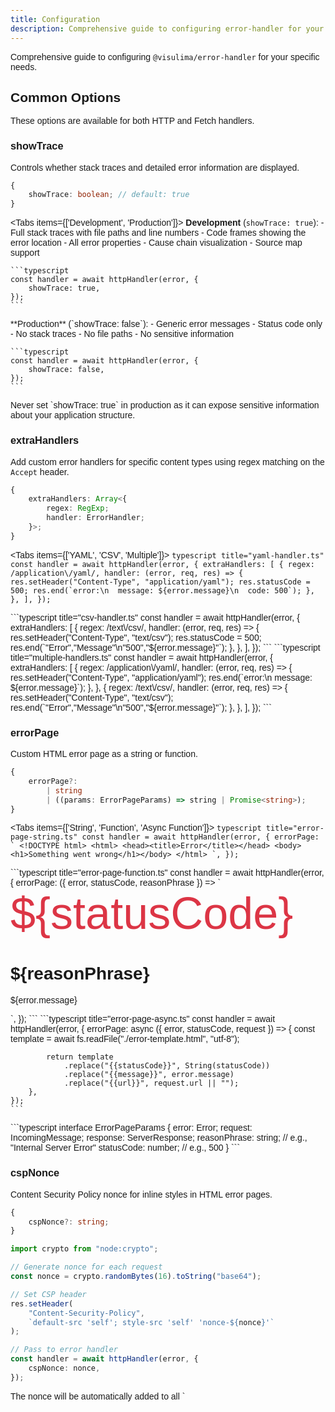 ```yaml
---
title: Configuration
description: Comprehensive guide to configuring error-handler for your specific needs
---
```



Comprehensive guide to configuring `@visulima/error-handler` for your specific needs.

## Common Options

These options are available for both HTTP and Fetch handlers.

### showTrace

Controls whether stack traces and detailed error information are displayed.

```typescript
{
    showTrace: boolean; // default: true
}
```

<Tabs items={['Development', 'Production']}>
  <Tab value="Development">
    **Development** (`showTrace: true`):
    - Full stack traces with file paths and line numbers
    - Code frames showing the error location
    - All error properties
    - Cause chain visualization
    - Source map support

    ```typescript
    const handler = await httpHandler(error, {
        showTrace: true,
    });
    ```
  </Tab>

  <Tab value="Production">
    **Production** (`showTrace: false`):
    - Generic error messages
    - Status code only
    - No stack traces
    - No file paths
    - No sensitive information

    ```typescript
    const handler = await httpHandler(error, {
        showTrace: false,
    });
    ```
  </Tab>
</Tabs>

<Callout type="warn">
  Never set `showTrace: true` in production as it can expose sensitive information about your application structure.
</Callout>

### extraHandlers

Add custom error handlers for specific content types using regex matching on the `Accept` header.

```typescript
{
    extraHandlers: Array<{
        regex: RegExp;
        handler: ErrorHandler;
    }>;
}
```

<Tabs items={['YAML', 'CSV', 'Multiple']}>
  <Tab value="YAML">
    ```typescript title="yaml-handler.ts"
    const handler = await httpHandler(error, {
        extraHandlers: [
            {
                regex: /application\/yaml/,
                handler: (error, req, res) => {
                    res.setHeader("Content-Type", "application/yaml");
                    res.statusCode = 500;
                    res.end(`error:\n  message: ${error.message}\n  code: 500`);
                },
            },
        ],
    });
    ```
  </Tab>

  <Tab value="CSV">
    ```typescript title="csv-handler.ts"
    const handler = await httpHandler(error, {
        extraHandlers: [
            {
                regex: /text\/csv/,
                handler: (error, req, res) => {
                    res.setHeader("Content-Type", "text/csv");
                    res.statusCode = 500;
                    res.end(`"Error","Message"\n"500","${error.message}"`);
                },
            },
        ],
    });
    ```
  </Tab>

  <Tab value="Multiple">
    ```typescript title="multiple-handlers.ts"
    const handler = await httpHandler(error, {
        extraHandlers: [
            {
                regex: /application\/yaml/,
                handler: (error, req, res) => {
                    res.setHeader("Content-Type", "application/yaml");
                    res.end(`error:\n  message: ${error.message}`);
                },
            },
            {
                regex: /text\/csv/,
                handler: (error, req, res) => {
                    res.setHeader("Content-Type", "text/csv");
                    res.end(`"Error","Message"\n"500","${error.message}"`);
                },
            },
        ],
    });
    ```
  </Tab>
</Tabs>

### errorPage

Custom HTML error page as a string or function.

```typescript
{
    errorPage?: 
        | string 
        | ((params: ErrorPageParams) => string | Promise<string>);
}
```

<Tabs items={['String', 'Function', 'Async Function']}>
  <Tab value="String">
    ```typescript title="error-page-string.ts"
    const handler = await httpHandler(error, {
        errorPage: `
            <!DOCTYPE html>
            <html>
            <head><title>Error</title></head>
            <body><h1>Something went wrong</h1></body>
            </html>
        `,
    });
    ```
  </Tab>

  <Tab value="Function">
    ```typescript title="error-page-function.ts"
    const handler = await httpHandler(error, {
        errorPage: ({ error, statusCode, reasonPhrase }) => `
            <!DOCTYPE html>
            <html>
            <head>
                <title>Error ${statusCode}</title>
                <style>
                    body { font-family: sans-serif; padding: 40px; }
                    .container { max-width: 600px; margin: 0 auto; }
                    .error-code { font-size: 72px; color: #dc3545; }
                </style>
            </head>
            <body>
                <div class="container">
                    <div class="error-code">${statusCode}</div>
                    <h1>${reasonPhrase}</h1>
                    <p>${error.message}</p>
                </div>
            </body>
            </html>
        `,
    });
    ```
  </Tab>

  <Tab value="Async Function">
    ```typescript title="error-page-async.ts"
    const handler = await httpHandler(error, {
        errorPage: async ({ error, statusCode, request }) => {
            const template = await fs.readFile("./error-template.html", "utf-8");
            
            return template
                .replace("{{statusCode}}", String(statusCode))
                .replace("{{message}}", error.message)
                .replace("{{url}}", request.url || "");
        },
    });
    ```
  </Tab>
</Tabs>

<Accordions>
  <Accordion title="ErrorPageParams Interface">
    ```typescript
    interface ErrorPageParams {
        error: Error;
        request: IncomingMessage;
        response: ServerResponse;
        reasonPhrase: string; // e.g., "Internal Server Error"
        statusCode: number;   // e.g., 500
    }
    ```
  </Accordion>
</Accordions>

### cspNonce

Content Security Policy nonce for inline styles in HTML error pages.

```typescript
{
    cspNonce?: string;
}
```

```typescript title="csp-nonce.ts"
import crypto from "node:crypto";

// Generate nonce for each request
const nonce = crypto.randomBytes(16).toString("base64");

// Set CSP header
res.setHeader(
    "Content-Security-Policy",
    `default-src 'self'; style-src 'self' 'nonce-${nonce}'`
);

// Pass to error handler
const handler = await httpHandler(error, {
    cspNonce: nonce,
});
```

<Callout type="info">
  The nonce will be automatically added to all `<style>` tags in the HTML error page.
</Callout>

### onError

Callback function for custom error logging or processing.

```typescript
{
    onError?: (error: Error, request: Request, response: Response) => void | Promise<void>;
}
```

<Tabs items={['Logging', 'External Service', 'Custom Headers']}>
  <Tab value="Logging">
    ```typescript title="on-error-logging.ts"
    const handler = await httpHandler(error, {
        onError: async (error, request, response) => {
            console.error({
                timestamp: new Date().toISOString(),
                method: request.method,
                url: request.url,
                error: error.message,
                stack: error.stack,
            });
        },
    });
    ```
  </Tab>

  <Tab value="External Service">
    ```typescript title="on-error-service.ts"
    const handler = await httpHandler(error, {
        onError: async (error, request, response) => {
            await logService.error({
                error: error.message,
                stack: error.stack,
                request: {
                    method: request.method,
                    url: request.url,
                    headers: request.headers,
                },
            });
        },
    });
    ```
  </Tab>

  <Tab value="Custom Headers">
    ```typescript title="on-error-headers.ts"
    const handler = await httpHandler(error, {
        onError: async (error, request, response) => {
            response.setHeader("X-Error-ID", generateErrorId());
            response.setHeader("X-Error-Timestamp", new Date().toISOString());
        },
    });
    ```
  </Tab>
</Tabs>

## HTTP Handler Options

Complete options type for Node.js HTTP handlers:

```typescript
interface HttpHandlerOptions {
    showTrace?: boolean;
    extraHandlers?: Array<{
        regex: RegExp;
        handler: (
            error: Error,
            request: IncomingMessage,
            response: ServerResponse
        ) => void | Promise<void>;
    }>;
    errorPage?: string | ((params: ErrorPageParams) => string | Promise<string>);
    cspNonce?: string;
    onError?: (
        error: Error,
        request: IncomingMessage,
        response: ServerResponse
    ) => void | Promise<void>;
}
```

## Fetch Handler Options

Complete options type for Fetch-based handlers:

```typescript
interface FetchHandlerOptions {
    showTrace?: boolean;
    extraHandlers?: Array<{
        regex: RegExp;
        handler: (
            error: Error,
            request: Request
        ) => Response | Promise<Response>;
    }>;
    errorPage?: string | ((params: FetchErrorPageParams) => string | Promise<string>);
    cspNonce?: string;
    onError?: (
        error: Error,
        request: Request,
        response: Response
    ) => void | Promise<void>;
}
```

```typescript title="fetch-handler-example.ts"
const handler = await fetchHandler(error, {
    showTrace: false,
    extraHandlers: [
        {
            regex: /application\/yaml/,
            handler: (error, request) => {
                return new Response(
                    `error:\n  message: ${error.message}`,
                    {
                        status: 500,
                        headers: { "Content-Type": "application/yaml" },
                    }
                );
            },
        },
    ],
    onError: async (error, request) => {
        console.error(`Error on ${request.url}:`, error);
    },
});
```

## CLI Handler Options

Configuration options for CLI error handlers:

```typescript
interface CliHandlerOptions {
    // Display short paths instead of absolute paths
    displayShortPath?: boolean; // default: false
    
    // Number of lines to show before the error line
    frameContextLines?: number; // default: 2
    
    // Custom color configuration
    color?: {
        boxen?: {
            borderColor?: (text: string) => string;
            headerTextColor?: (text: string) => string;
            textColor?: (text: string) => string;
        };
    };
}
```

### displayShortPath

Show relative paths instead of absolute paths in error output.

<Tabs items={['Absolute Paths', 'Short Paths']}>
  <Tab value="Absolute Paths">
    ```typescript
    await cliHandler(error, {
        displayShortPath: false,
    });
    ```

    **Output:**
    ```
    /home/user/projects/myapp/src/utils/config.ts:42:10
    ```
  </Tab>

  <Tab value="Short Paths">
    ```typescript
    await cliHandler(error, {
        displayShortPath: true,
    });
    ```

    **Output:**
    ```
    src/utils/config.ts:42:10
    ```
  </Tab>
</Tabs>

### frameContextLines

Number of context lines to show before and after the error line.

```typescript title="frame-context.ts"
await cliHandler(error, {
    frameContextLines: 3, // Show 3 lines before and after
});
```

### color

Custom color functions for the error output box.

```typescript title="cli-colors.ts"
await cliHandler(error, {
    color: {
        boxen: {
            // Red border
            borderColor: (text) => `\x1b[31m${text}\x1b[0m`,
            
            // Bold red header
            headerTextColor: (text) => `\x1b[1;31m${text}\x1b[0m`,
            
            // Default text color
            textColor: (text) => text,
        },
    },
});
```

<Accordions>
  <Accordion title="ANSI Color Codes Reference">
    ```typescript
    const colors = {
        reset: "\x1b[0m",
        bold: "\x1b[1m",
        red: "\x1b[31m",
        green: "\x1b[32m",
        yellow: "\x1b[33m",
        blue: "\x1b[34m",
        magenta: "\x1b[35m",
        cyan: "\x1b[36m",
    };

    // Example: Cyan border
    borderColor: (text) => `${colors.cyan}${text}${colors.reset}`,

    // Example: Bold yellow header
    headerTextColor: (text) => `${colors.bold}${colors.yellow}${text}${colors.reset}`,
    ```
  </Accordion>
</Accordions>

## Error Format Customization

Individual error handlers can be customized with formatters.

<Accordions>
  <Accordion title="JSON Error Handler">
    ```typescript title="json-formatter.ts"
    import { jsonErrorHandler } from "@visulima/error-handler/error-handler/json";

    const handler = jsonErrorHandler(error, req, res, {
        formatter: (error, statusCode) => ({
            success: false,
            error: {
                message: error.message,
                code: statusCode,
                timestamp: new Date().toISOString(),
            },
        }),
    });
    ```
  </Accordion>

  <Accordion title="JSONP Error Handler">
    ```typescript title="jsonp-formatter.ts"
    import { jsonpErrorHandler } from "@visulima/error-handler/error-handler/jsonp";

    const handler = jsonpErrorHandler(error, req, res, {
        callbackName: "callback", // default
        formatter: (error, statusCode) => ({
            error: error.message,
            status: statusCode,
        }),
    });
    ```
  </Accordion>

  <Accordion title="Text Error Handler">
    ```typescript title="text-formatter.ts"
    import { textErrorHandler } from "@visulima/error-handler/error-handler/text";

    const handler = textErrorHandler(error, req, res, {
        formatter: (error, statusCode, stackTrace) => {
            return `ERROR ${statusCode}: ${error.message}\n\n${stackTrace || ""}`;
        },
    });
    ```
  </Accordion>

  <Accordion title="XML Error Handler">
    ```typescript title="xml-formatter.ts"
    import { xmlErrorHandler } from "@visulima/error-handler/error-handler/xml";

    const handler = xmlErrorHandler(error, req, res, {
        formatter: (error, statusCode) => ({
            error: {
                code: statusCode,
                message: error.message,
                timestamp: new Date().toISOString(),
            },
        }),
        xmlOptions: {
            header: true,
            indent: "  ",
        },
    });
    ```
  </Accordion>
</Accordions>

## Environment-Based Configuration

### Basic Environment Detection

```typescript title="env-config.ts"
const isDevelopment = process.env.NODE_ENV === "development";
const isProduction = process.env.NODE_ENV === "production";

const handler = await httpHandler(error, {
    showTrace: isDevelopment,
    errorPage: isProduction ? await loadProductionTemplate() : undefined,
});
```

### Advanced Environment Configuration

```typescript title="env-advanced.ts"
interface ErrorHandlerConfig {
    showTrace: boolean;
    logErrors: boolean;
    customPage: boolean;
}

const configs: Record<string, ErrorHandlerConfig> = {
    development: {
        showTrace: true,
        logErrors: true,
        customPage: false,
    },
    staging: {
        showTrace: true,
        logErrors: true,
        customPage: true,
    },
    production: {
        showTrace: false,
        logErrors: true,
        customPage: true,
    },
};

const env = process.env.NODE_ENV || "development";
const config = configs[env];

const handler = await httpHandler(error, {
    showTrace: config.showTrace,
    errorPage: config.customPage ? await loadCustomPage() : undefined,
    onError: config.logErrors ? logError : undefined,
});
```

### Configuration File

Create a configuration file:

```typescript title="error-handler.config.ts"
import type { HttpHandlerOptions } from "@visulima/error-handler";

export const errorHandlerConfig: HttpHandlerOptions = {
    showTrace: process.env.NODE_ENV !== "production",
    onError: async (error, request, response) => {
        console.error({
            timestamp: new Date().toISOString(),
            error: error.message,
            url: request.url,
        });
    },
};
```

Use in your application:

```typescript title="app.ts"
import httpHandler from "@visulima/error-handler/handler/http/node";
import { errorHandlerConfig } from "./error-handler.config";

app.use(async (err, req, res, next) => {
    const handler = await httpHandler(err, errorHandlerConfig);
    return handler(req, res);
});
```

### Per-Route Configuration

```typescript title="per-route-config.ts"
const routeConfigs = {
    api: {
        showTrace: false,
    },
    admin: {
        showTrace: true,
    },
    public: {
        showTrace: process.env.NODE_ENV !== "production",
    },
};

app.use("/api/*", async (err, req, res, next) => {
    const handler = await httpHandler(err, routeConfigs.api);
    return handler(req, res);
});

app.use("/admin/*", async (err, req, res, next) => {
    const handler = await httpHandler(err, routeConfigs.admin);
    return handler(req, res);
});

app.use(async (err, req, res, next) => {
    const handler = await httpHandler(err, routeConfigs.public);
    return handler(req, res);
});
```

## Best Practices

<Callout type="warn">
  **Security First**
  
  - Never show traces in production
  - Always sanitize error messages
  - Use CSP nonces for inline styles
  - Validate and escape user input in error messages
</Callout>

<Callout type="info">
  **Logging**
  
  - Always log errors for debugging
  - Include request context in logs
  - Use structured logging
  - Send errors to monitoring services
</Callout>

<Callout type="tip">
  **Performance**
  
  - Cache error templates
  - Use async logging (fire and forget)
  - Avoid expensive operations in error handlers
  - Consider rate limiting error responses
</Callout>

<Callout type="info">
  **User Experience**
  
  - Provide helpful error messages
  - Use branded error pages in production
  - Include support contact information
  - Add error tracking IDs for support
</Callout>
